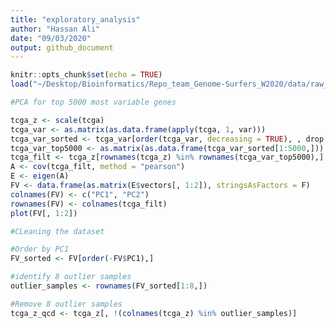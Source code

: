 ```yaml
---
title: "exploratory_analysis"
author: "Hassan Ali"
date: "09/03/2020"
output: github_document
---
```


```r
knitr::opts_chunk$set(echo = TRUE)
load("~/Desktop/Bioinformatics/Repo_team_Genome-Surfers_W2020/data/raw_data/tcga_paad.RData")
```

```r
#PCA for top 5000 most variable genes

tcga_z <- scale(tcga)
tcga_var <- as.matrix(as.data.frame(apply(tcga, 1, var)))
tcga_var_sorted <- tcga_var[order(tcga_var, decreasing = TRUE), , drop = FALSE] 
tcga_var_top5000 <- as.matrix(as.data.frame(tcga_var_sorted[1:5000,]))
tcga_filt <- tcga_z[rownames(tcga_z) %in% rownames(tcga_var_top5000),]
A <- cov(tcga_filt, method = "pearson")
E <- eigen(A)
FV <- data.frame(as.matrix(E$vectors[, 1:2]), stringsAsFactors = F)
colnames(FV) <- c("PC1", "PC2")
rownames(FV) <- colnames(tcga_filt)
plot(FV[, 1:2])

```

```r
#CLeaning the dataset

#Order by PC1
FV_sorted <- FV[order(-FV$PC1),]

#identify 8 outlier samples
outlier_samples <- rownames(FV_sorted[1:8,])

#Remove 8 outlier samples
tcga_z_qcd <- tcga_z[, !(colnames(tcga_z) %in% outlier_samples)]





```
